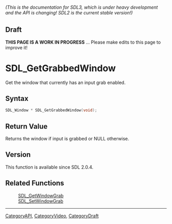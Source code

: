 ====== (This is the documentation for SDL3, which is under heavy development and the API is changing! SDL2 is the current stable version!) ======

== Draft ==

'''THIS PAGE IS A WORK IN PROGRESS''' ... Please make edits to this page to improve it!


<!-- #*^*^*^*^*See https://wiki.libsdl.org/SGFunctions for details on editing this page*^*^*^*^* -->
= SDL_GetGrabbedWindow =

Get the window that currently has an input grab enabled.

== Syntax ==

<syntaxhighlight lang='c'>
SDL_Window * SDL_GetGrabbedWindow(void);
</syntaxhighlight>

== Return Value ==

Returns the window if input is grabbed or NULL otherwise.

== Version ==

This function is available since SDL 2.0.4.

== Related Functions ==

:[[SDL_GetWindowGrab]]
:[[SDL_SetWindowGrab]]

----
[[CategoryAPI]], [[CategoryVideo]], [[CategoryDraft]]
<!-- #See the Style Guide for instructions on editing the footer. -->


